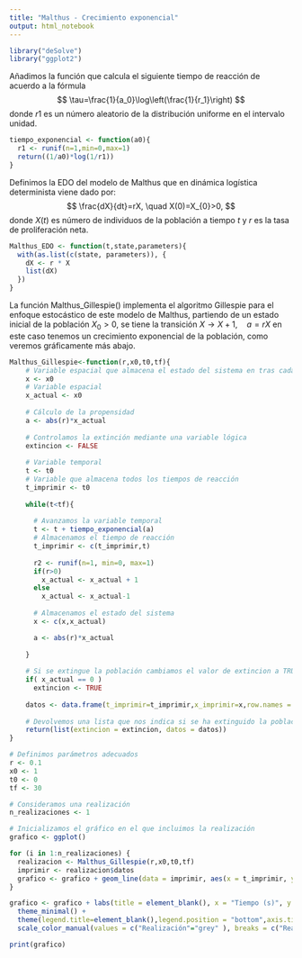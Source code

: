 ---
title: "Malthus - Crecimiento exponencial"
output: html_notebook
---


```{r}
library("deSolve")
library("ggplot2")
```

Añadimos la función que calcula el siguiente tiempo de reacción de
acuerdo a la fórmula $$
  \tau=\frac{1}{a_0}\log\left(\frac{1}{r_1}\right)
$$ donde $r1$ es un número aleatorio de la distribución uniforme en el
intervalo unidad.

```{r}
tiempo_exponencial <- function(a0){
  r1 <- runif(n=1,min=0,max=1)
  return((1/a0)*log(1/r1))
}
```

Definimos la EDO del modelo de Malthus que en dinámica logística
determinista viene dado por: $$
  \frac{dX}{dt}=rX, \quad X(0)=X_{0}>0,
$$ donde $X(t)$ es número de individuos de la población a tiempo $t$ y $r$
es la tasa de proliferación neta.

```{r}
Malthus_EDO <- function(t,state,parameters){
  with(as.list(c(state, parameters)), { 
    dX <- r * X 
    list(dX)
  })
}
```

La función Malthus_Gillespie() implementa el algoritmo Gillespie para el enfoque
estocástico de este modelo de Malthus, partiendo de un estado inicial de la
población $X_0>0$, se tiene la transición $X \rightarrow X+1, \quad a=rX$
en este caso tenemos un crecimiento exponencial de la población, como veremos 
gráficamente más abajo.


```{r}
Malthus_Gillespie<-function(r,x0,t0,tf){
    # Variable espacial que almacena el estado del sistema en tras cada reacción
    x <- x0
    # Variable espacial
    x_actual <- x0
    
    # Cálculo de la propensidad
    a <- abs(r)*x_actual
    
    # Controlamos la extinción mediante una variable lógica
    extincion <- FALSE
    
    # Variable temporal
    t <- t0
    # Variable que almacena todos los tiempos de reacción
    t_imprimir <- t0
    
    while(t<tf){
      
      # Avanzamos la variable temporal
      t <- t + tiempo_exponencial(a)
      # Almacenamos el tiempo de reacción
      t_imprimir <- c(t_imprimir,t)
      
      r2 <- runif(n=1, min=0, max=1)
      if(r>0)
        x_actual <- x_actual + 1
      else
        x_actual <- x_actual-1
      
      # Almacenamos el estado del sistema
      x <- c(x,x_actual)

      a <- abs(r)*x_actual
      
    }
    
    # Si se extingue la población cambiamos el valor de extincion a TRUE
    if( x_actual == 0 )
      extincion <- TRUE
    
    datos <- data.frame(t_imprimir=t_imprimir,x_imprimir=x,row.names = NULL)
    
    # Devolvemos una lista que nos indica si se ha extinguido la población y un vector que nos indica el estado del sistema para cada tiempo de muestreo
    return(list(extincion = extincion, datos = datos))
}
```

```{r}
# Definimos parámetros adecuados
r <- 0.1
x0 <- 1
t0 <- 0
tf <- 30

# Consideramos una realización
n_realizaciones <- 1

# Inicializamos el gráfico en el que incluimos la realización
grafico <- ggplot()

for (i in 1:n_realizaciones) {
  realizacion <- Malthus_Gillespie(r,x0,t0,tf)
  imprimir <- realizacion$datos
  grafico <- grafico + geom_line(data = imprimir, aes(x = t_imprimir, y = x_imprimir, color="Realización"))
}
```

```{r}

grafico <- grafico + labs(title = element_blank(), x = "Tiempo (s)", y = " Número de individuos") +
  theme_minimal() + 
  theme(legend.title=element_blank(),legend.position = "bottom",axis.title.x = element_text(size = 10), axis.title.y = element_text(size = 10)) + 
  scale_color_manual(values = c("Realización"="grey" ), breaks = c("Realización"))

print(grafico)
```


